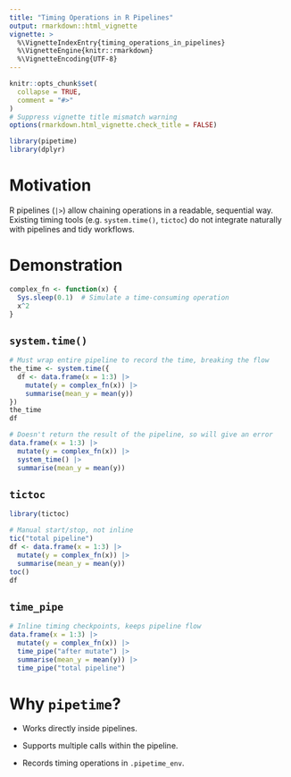 ```yaml
---
title: "Timing Operations in R Pipelines"
output: rmarkdown::html_vignette
vignette: >
  %\VignetteIndexEntry{timing_operations_in_pipelines}
  %\VignetteEngine{knitr::rmarkdown}
  %\VignetteEncoding{UTF-8}
---
```


```r
knitr::opts_chunk$set(
  collapse = TRUE,
  comment = "#>"
)
# Suppress vignette title mismatch warning
options(rmarkdown.html_vignette.check_title = FALSE)
```

```r
library(pipetime)
library(dplyr)
```

# Motivation

R pipelines (`|>`) allow chaining operations in a readable, sequential way. Existing timing tools (e.g. `system.time()`, `tictoc`) do not integrate naturally with pipelines and tidy workflows.

# Demonstration

```r
complex_fn <- function(x) {
  Sys.sleep(0.1)  # Simulate a time-consuming operation
  x^2
}
```

## `system.time()`

```r
# Must wrap entire pipeline to record the time, breaking the flow
the_time <- system.time({
  df <- data.frame(x = 1:3) |>
    mutate(y = complex_fn(x)) |>
    summarise(mean_y = mean(y))
})
the_time
df

# Doesn't return the result of the pipeline, so will give an error
data.frame(x = 1:3) |>
  mutate(y = complex_fn(x)) |>
  system_time() |>
  summarise(mean_y = mean(y))
```

## `tictoc`

```r
library(tictoc)

# Manual start/stop, not inline
tic("total pipeline")
df <- data.frame(x = 1:3) |>
  mutate(y = complex_fn(x)) |>
  summarise(mean_y = mean(y))
toc()
df
```

## `time_pipe`

```r
# Inline timing checkpoints, keeps pipeline flow
data.frame(x = 1:3) |>
  mutate(y = complex_fn(x)) |>
  time_pipe("after mutate") |>
  summarise(mean_y = mean(y)) |>
  time_pipe("total pipeline")
```

# Why `pipetime`?

-   Works directly inside pipelines.

-   Supports multiple calls within the pipeline.

-   Records timing operations in `.pipetime_env`.
